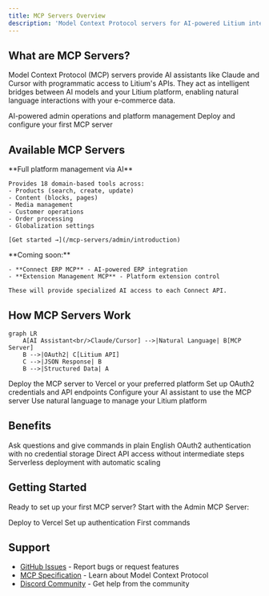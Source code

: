 ```yaml
---
title: MCP Servers Overview
description: 'Model Context Protocol servers for AI-powered Litium integration'
---
```


## What are MCP Servers?

Model Context Protocol (MCP) servers provide AI assistants like Claude and Cursor with programmatic access to Litium's APIs. They act as intelligent bridges between AI models and your Litium platform, enabling natural language interactions with your e-commerce data.

<CardGroup cols={2}>
  <Card
    title="Admin MCP Server"
    icon="shield-halved"
    href="/mcp-servers/admin/introduction"
  >
    AI-powered admin operations and platform management
  </Card>
  <Card
    title="Getting Started"
    icon="rocket"
    href="/mcp-servers/admin/getting-started/installation"
  >
    Deploy and configure your first MCP server
  </Card>
</CardGroup>

## Available MCP Servers

<AccordionGroup>
  <Accordion title="Admin MCP Server" icon="shield-halved">
    **Full platform management via AI**
    
    Provides 18 domain-based tools across:
    - Products (search, create, update)
    - Content (blocks, pages)
    - Media management
    - Customer operations
    - Order processing
    - Globalization settings
    
    [Get started →](/mcp-servers/admin/introduction)
  </Accordion>
  
  <Accordion title="Future MCP Servers" icon="plus">
    **Coming soon:**
    
    - **Connect ERP MCP** - AI-powered ERP integration
    - **Extension Management MCP** - Platform extension control
    
    These will provide specialized AI access to each Connect API.
  </Accordion>
</AccordionGroup>

## How MCP Servers Work

```mermaid
graph LR
    A[AI Assistant<br/>Claude/Cursor] -->|Natural Language| B[MCP Server]
    B -->|OAuth2| C[Litium API]
    C -->|JSON Response| B
    B -->|Structured Data| A
```

<Steps>
  <Step title="Deploy">
    Deploy the MCP server to Vercel or your preferred platform
  </Step>
  <Step title="Configure">
    Set up OAuth2 credentials and API endpoints
  </Step>
  <Step title="Connect">
    Configure your AI assistant to use the MCP server
  </Step>
  <Step title="Interact">
    Use natural language to manage your Litium platform
  </Step>
</Steps>

## Benefits

<CardGroup cols={2}>
  <Card title="Natural Language Interface" icon="comments">
    Ask questions and give commands in plain English
  </Card>
  <Card title="Secure Access" icon="lock">
    OAuth2 authentication with no credential storage
  </Card>
  <Card title="Real-time Operations" icon="bolt">
    Direct API access without intermediate steps
  </Card>
  <Card title="Scalable Architecture" icon="server">
    Serverless deployment with automatic scaling
  </Card>
</CardGroup>

## Getting Started

Ready to set up your first MCP server? Start with the Admin MCP Server:

<CardGroup cols={3}>
  <Card title="Installation" icon="download" href="/mcp-servers/admin/getting-started/installation">
    Deploy to Vercel
  </Card>
  <Card title="Configuration" icon="gear" href="/mcp-servers/admin/getting-started/configuration">
    Set up authentication
  </Card>
  <Card title="Quick Start" icon="play" href="/mcp-servers/admin/getting-started/quickstart">
    First commands
  </Card>
</CardGroup>

## Support

- [GitHub Issues](https://github.com/tonnguyen/litium-admin-mcp-server/issues) - Report bugs or request features
- [MCP Specification](https://modelcontextprotocol.io/) - Learn about Model Context Protocol
- [Discord Community](https://discord.gg/litium) - Get help from the community
